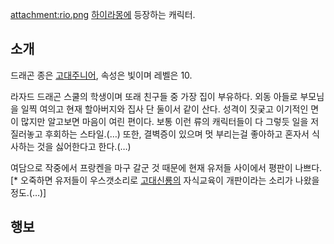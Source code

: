 attachment:rio.png
[[하이라몽]]에 등장하는 캐릭터.
== 소개 ==
드래곤 종은 [[드래곤빌리지2/드래곤/빛속성#s-12|고대주니어]], 속성은 빛이며 레벨은 10.

라자드 드래곤 스쿨의 학생이며 또래 친구들 중 가장 집이 부유하다.
외동 아들로 부모님을 일찍 여의고 현재 할아버지와 집사 단 둘이서 같이 산다.
성격이 짓궂고 이기적인 면이 많지만 알고보면 마음이 여린 편이다. 보통 이런 류의 캐릭터들이 다 그렇듯 일을 저질러놓고 후회하는 스타일.(…)
또한, 결벽증이 있으며 멋 부리는걸 좋아하고 혼자서 식사하는 것을 싫어한다고 한다.(…)

여담으로 작중에서 프랑켄을 마구 갈군 것 때문에 현재 유저들 사이에서 평판이 나쁘다.[* 오죽하면 유저들이 우스갯소리로 [[고대신룡]]의 자식교육이 개판이라는 소리가 나왔을 정도.(…)]
== 행보 ==
